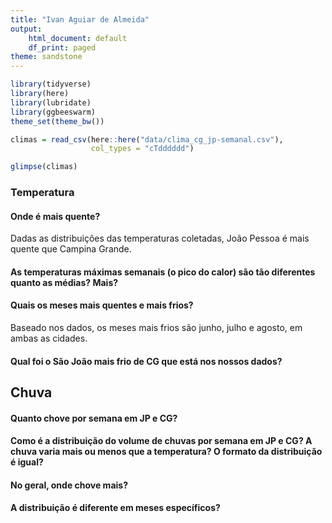 ```yaml
---
title: "Ivan Aguiar de Almeida"
output:
    html_document: default
    df_print: paged
theme: sandstone
---
```


```r
library(tidyverse)
library(here)
library(lubridate)
library(ggbeeswarm)
theme_set(theme_bw())
```

```r
climas = read_csv(here::here("data/clima_cg_jp-semanal.csv"), 
                  col_types = "cTdddddd")

glimpse(climas)
```

### Temperatura

#### Onde é mais quente?

Dadas as distribuições das temperaturas coletadas, João Pessoa é mais quente que Campina Grande.


#### As temperaturas máximas semanais (o pico do calor) são tão diferentes quanto as médias? Mais?  


#### Quais os meses mais quentes e mais frios? 

Baseado nos dados, os meses mais frios são junho, julho e agosto, em ambas as cidades.


#### Qual foi o São João  mais frio de CG que está nos nossos dados?



## Chuva

#### Quanto chove por semana em JP e CG?

#### Como é a distribuição do volume de chuvas por semana em JP e CG? A chuva varia mais ou menos que a temperatura? O formato da distribuição é igual? 

#### No geral, onde chove mais?

#### A distribuição é diferente em meses específicos? 

